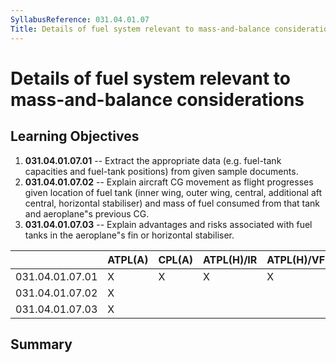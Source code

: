 ```yaml
---
SyllabusReference: 031.04.01.07
Title: Details of fuel system relevant to mass-and-balance considerations
---
```


# Details of fuel system relevant to mass-and-balance considerations

## Learning Objectives

1.  **031.04.01.07.01** -- Extract the appropriate data (e.g. fuel-tank
    capacities and fuel-tank positions) from given sample documents.
2.  **031.04.01.07.02** -- Explain aircraft CG movement as flight progresses
    given location of fuel tank (inner wing, outer wing, central, additional aft
    central, horizontal stabiliser) and mass of fuel consumed from that tank and
    aeroplane"s previous CG.
3.  **031.04.01.07.03** -- Explain advantages and risks associated with fuel
    tanks in the aeroplane"s fin or horizontal stabiliser.

|                 | ATPL(A) | CPL(A) | ATPL(H)/IR | ATPL(H)/VFR | CPL(H) | IR  | CBIR(A) |
| --------------- | ------- | ------ | ---------- | ----------- | ------ | --- | ------- |
| 031.04.01.07.01 | X       | X      | X          | X           | X      |     |         |
| 031.04.01.07.02 | X       |        |            |             |        |     |         |
| 031.04.01.07.03 | X       |        |            |             |        |     |         |

## Summary
